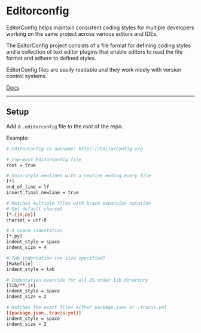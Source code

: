 Editorconfig
============

EditorConfig helps maintain consistent coding styles for
multiple developers working on the same project across various editors and IDEs.

The EditorConfig project consists of a file format for defining coding styles and a collection of text editor plugins
that enable editors to read the file format and adhere to defined styles.

EditorConfig files are easily readable and they work nicely with version control systems.

[Docs](https://editorconfig.org/)

---

## Setup

Add a `.editorconfig` file to the root of the repo.

Example:

```bash filename=".editorconfig" copy
# EditorConfig is awesome: https://EditorConfig.org

# top-most EditorConfig file
root = true

# Unix-style newlines with a newline ending every file
[*]
end_of_line = lf
insert_final_newline = true

# Matches multiple files with brace expansion notation
# Set default charset
[*.{js,py}]
charset = utf-8

# 4 space indentation
[*.py]
indent_style = space
indent_size = 4

# Tab indentation (no size specified)
[Makefile]
indent_style = tab

# Indentation override for all JS under lib directory
[lib/**.js]
indent_style = space
indent_size = 2

# Matches the exact files either package.json or .travis.yml
[{package.json,.travis.yml}]
indent_style = space
indent_size = 2
```
